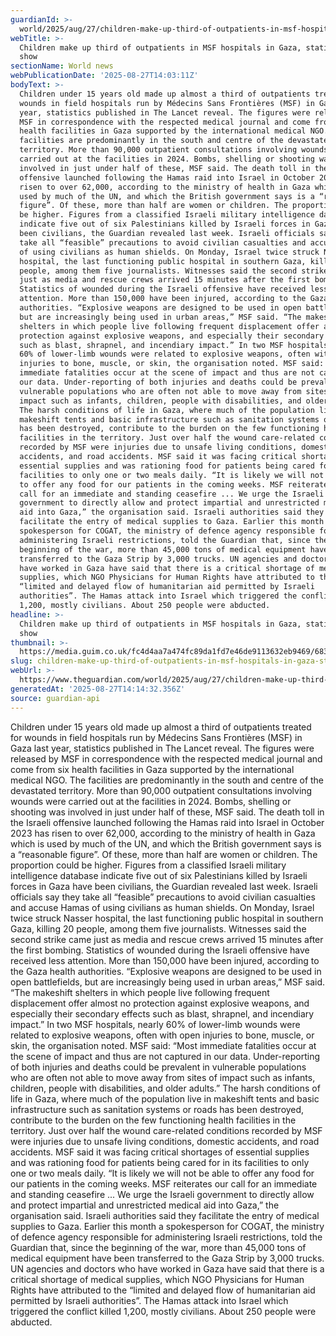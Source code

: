 ```yaml
---
guardianId: >-
  world/2025/aug/27/children-make-up-third-of-outpatients-in-msf-hospitals-in-gaza-statistics-show
webTitle: >-
  Children make up third of outpatients in MSF hospitals in Gaza, statistics
  show
sectionName: World news
webPublicationDate: '2025-08-27T14:03:11Z'
bodyText: >-
  Children under 15 years old made up almost a third of outpatients treated for
  wounds in field hospitals run by Médecins Sans Frontières (MSF) in Gaza last
  year, statistics published in The Lancet reveal. The figures were released by
  MSF in correspondence with the respected medical journal and come from six
  health facilities in Gaza supported by the international medical NGO. The
  facilities are predominantly in the south and centre of the devastated
  territory. More than 90,000 outpatient consultations involving wounds were
  carried out at the facilities in 2024. Bombs, shelling or shooting was
  involved in just under half of these, MSF said. The death toll in the Israeli
  offensive launched following the Hamas raid into Israel in October 2023 has
  risen to over 62,000, according to the ministry of health in Gaza which is
  used by much of the UN, and which the British government says is a “reasonable
  figure”. Of these, more than half are women or children. The proportion could
  be higher. Figures from a classified Israeli military intelligence database
  indicate five out of six Palestinians killed by Israeli forces in Gaza have
  been civilians, the Guardian revealed last week. Israeli officials say they
  take all “feasible” precautions to avoid civilian casualties and accuse Hamas
  of using civilians as human shields. On Monday, Israel twice struck Nasser
  hospital, the last functioning public hospital in southern Gaza, killing 20
  people, among them five journalists. Witnesses said the second strike came
  just as media and rescue crews arrived 15 minutes after the first bombing.
  Statistics of wounded during the Israeli offensive have received less
  attention. More than 150,000 have been injured, according to the Gaza health
  authorities. “Explosive weapons are designed to be used in open battlefields,
  but are increasingly being used in urban areas,” MSF said. “The makeshift
  shelters in which people live following frequent displacement offer almost no
  protection against explosive weapons, and especially their secondary effects
  such as blast, shrapnel, and incendiary impact.” In two MSF hospitals, nearly
  60% of lower-limb wounds were related to explosive weapons, often with open
  injuries to bone, muscle, or skin, the organisation noted. MSF said: “Most
  immediate fatalities occur at the scene of impact and thus are not captured in
  our data. Under-reporting of both injuries and deaths could be prevalent in
  vulnerable populations who are often not able to move away from sites of
  impact such as infants, children, people with disabilities, and older adults.”
  The harsh conditions of life in Gaza, where much of the population live in
  makeshift tents and basic infrastructure such as sanitation systems or roads
  has been destroyed, contribute to the burden on the few functioning health
  facilities in the territory. Just over half the wound care-related conditions
  recorded by MSF were injuries due to unsafe living conditions, domestic
  accidents, and road accidents. MSF said it was facing critical shortages of
  essential supplies and was rationing food for patients being cared for in its
  facilities to only one or two meals daily. “It is likely we will not be able
  to offer any food for our patients in the coming weeks. MSF reiterates our
  call for an immediate and standing ceasefire ... We urge the Israeli
  government to directly allow and protect impartial and unrestricted medical
  aid into Gaza,” the organisation said. Israeli authorities said they
  facilitate the entry of medical supplies to Gaza. Earlier this month a
  spokesperson for COGAT, the ministry of defence agency responsible for
  administering Israeli restrictions, told the Guardian that, since the
  beginning of the war, more than 45,000 tons of medical equipment have been
  transferred to the Gaza Strip by 3,000 trucks. UN agencies and doctors who
  have worked in Gaza have said that there is a critical shortage of medical
  supplies, which NGO Physicians for Human Rights have attributed to the
  “limited and delayed flow of humanitarian aid permitted by Israeli
  authorities”. The Hamas attack into Israel which triggered the conflict killed
  1,200, mostly civilians. About 250 people were abducted.
headline: >-
  Children make up third of outpatients in MSF hospitals in Gaza, statistics
  show
thumbnail: >-
  https://media.guim.co.uk/fc4d4aa7a474fc89da1fd7e46de9113632eb9469/683_0_6827_5464/500.jpg
slug: children-make-up-third-of-outpatients-in-msf-hospitals-in-gaza-statistics-show
webUrl: >-
  https://www.theguardian.com/world/2025/aug/27/children-make-up-third-of-outpatients-in-msf-hospitals-in-gaza-statistics-show
generatedAt: '2025-08-27T14:14:32.356Z'
source: guardian-api
---
```

Children under 15 years old made up almost a third of outpatients treated for wounds in field hospitals run by Médecins Sans Frontières (MSF) in Gaza last year, statistics published in The Lancet reveal. The figures were released by MSF in correspondence with the respected medical journal and come from six health facilities in Gaza supported by the international medical NGO. The facilities are predominantly in the south and centre of the devastated territory. More than 90,000 outpatient consultations involving wounds were carried out at the facilities in 2024. Bombs, shelling or shooting was involved in just under half of these, MSF said. The death toll in the Israeli offensive launched following the Hamas raid into Israel in October 2023 has risen to over 62,000, according to the ministry of health in Gaza which is used by much of the UN, and which the British government says is a “reasonable figure”. Of these, more than half are women or children. The proportion could be higher. Figures from a classified Israeli military intelligence database indicate five out of six Palestinians killed by Israeli forces in Gaza have been civilians, the Guardian revealed last week. Israeli officials say they take all “feasible” precautions to avoid civilian casualties and accuse Hamas of using civilians as human shields. On Monday, Israel twice struck Nasser hospital, the last functioning public hospital in southern Gaza, killing 20 people, among them five journalists. Witnesses said the second strike came just as media and rescue crews arrived 15 minutes after the first bombing. Statistics of wounded during the Israeli offensive have received less attention. More than 150,000 have been injured, according to the Gaza health authorities. “Explosive weapons are designed to be used in open battlefields, but are increasingly being used in urban areas,” MSF said. “The makeshift shelters in which people live following frequent displacement offer almost no protection against explosive weapons, and especially their secondary effects such as blast, shrapnel, and incendiary impact.” In two MSF hospitals, nearly 60% of lower-limb wounds were related to explosive weapons, often with open injuries to bone, muscle, or skin, the organisation noted. MSF said: “Most immediate fatalities occur at the scene of impact and thus are not captured in our data. Under-reporting of both injuries and deaths could be prevalent in vulnerable populations who are often not able to move away from sites of impact such as infants, children, people with disabilities, and older adults.” The harsh conditions of life in Gaza, where much of the population live in makeshift tents and basic infrastructure such as sanitation systems or roads has been destroyed, contribute to the burden on the few functioning health facilities in the territory. Just over half the wound care-related conditions recorded by MSF were injuries due to unsafe living conditions, domestic accidents, and road accidents. MSF said it was facing critical shortages of essential supplies and was rationing food for patients being cared for in its facilities to only one or two meals daily. “It is likely we will not be able to offer any food for our patients in the coming weeks. MSF reiterates our call for an immediate and standing ceasefire ... We urge the Israeli government to directly allow and protect impartial and unrestricted medical aid into Gaza,” the organisation said. Israeli authorities said they facilitate the entry of medical supplies to Gaza. Earlier this month a spokesperson for COGAT, the ministry of defence agency responsible for administering Israeli restrictions, told the Guardian that, since the beginning of the war, more than 45,000 tons of medical equipment have been transferred to the Gaza Strip by 3,000 trucks. UN agencies and doctors who have worked in Gaza have said that there is a critical shortage of medical supplies, which NGO Physicians for Human Rights have attributed to the “limited and delayed flow of humanitarian aid permitted by Israeli authorities”. The Hamas attack into Israel which triggered the conflict killed 1,200, mostly civilians. About 250 people were abducted.
